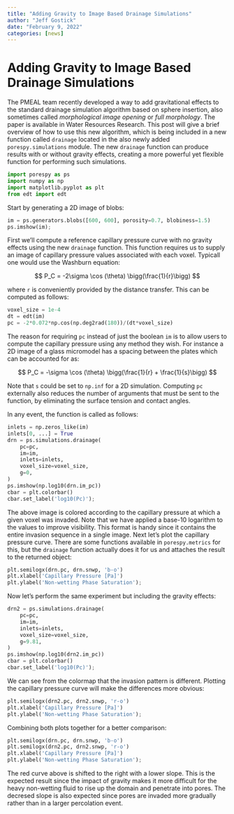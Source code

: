 ```yaml
---
title: "Adding Gravity to Image Based Drainage Simulations"
author: "Jeff Gostick"
date: "February 9, 2022"
categories: [news]
---
```


# Adding Gravity to Image Based Drainage Simulations

The PMEAL team recently developed a way to add gravitational effects to the standard drainage simulation algorithm based on sphere insertion, also sometimes called *morphological image opening* or *full morphology*. The paper is available in Water Resources Research. This post will give a brief overview of how to use this new algorithm, which is being included in a new function called ``drainage`` located in the also newly added ``porespy.simulations`` module.  The new ``drainage`` function can produce results with or without gravity effects, creating a more powerful yet flexible function for performing such simulations.

```python
import porespy as ps
import numpy as np
import matplotlib.pyplot as plt
from edt import edt
```

Start by generating a 2D image of blobs:

```python
im = ps.generators.blobs([600, 600], porosity=0.7, blobiness=1.5)
ps.imshow(im);
```

First we'll compute a reference capillary pressure curve with no gravity effects using the new ``drainage`` function. This function requires us to supply an image of capillary pressure values associated with each voxel.  Typicall one would use the Washburn equation:

$$ P_C = -2\sigma \cos (\theta) \bigg(\frac{1}{r}\bigg) $$ 

where ``r`` is conveniently provided by the distance transfer.  This can be computed as follows:

```python
voxel_size = 1e-4
dt = edt(im)
pc = -2*0.072*np.cos(np.deg2rad(180))/(dt*voxel_size)
```

The reason for requiring ``pc`` instead of just the boolean ``im`` is to allow users to compute the capillary pressure using any method they wish.  For instance a 2D image of a glass micromodel has a spacing between the plates which can be accounted for as:

$$ P_C = -\sigma \cos (\theta) \bigg(\frac{1}{r} + \frac{1}{s}\bigg) $$

Note that ``s`` could be set to ``np.inf`` for a 2D simulation.  Computing ``pc`` externally also reduces the number of arguments that must be sent to the function, by eliminating the surface tension and contact angles. 

In any event, the function is called as follows:

```python
inlets = np.zeros_like(im)
inlets[0, ...] = True
drn = ps.simulations.drainage(
    pc=pc, 
    im=im, 
    inlets=inlets, 
    voxel_size=voxel_size, 
    g=0,
)
ps.imshow(np.log10(drn.im_pc))
cbar = plt.colorbar()
cbar.set_label('log10(Pc)');
```

The above image is colored according to the capillary pressure at which a given voxel was invaded. Note that we have applied a base-10 logarithm to the values to improve visibility.  This format is handy since it contains the entire invasion sequence in a single image.  Next let's plot the capillary pressure curve.  There are some functions available in ``porespy.metrics`` for this, but the ``drainage`` function actually does it for us and attaches the result to the returned object:

```python
plt.semilogx(drn.pc, drn.snwp, 'b-o')
plt.xlabel('Capillary Pressure [Pa]')
plt.ylabel('Non-wetting Phase Saturation');
```

Now let's perform the same experiment but including the gravity effects:

```python
drn2 = ps.simulations.drainage(
    pc=pc, 
    im=im, 
    inlets=inlets, 
    voxel_size=voxel_size, 
    g=9.81,
)
ps.imshow(np.log10(drn2.im_pc))
cbar = plt.colorbar()
cbar.set_label('log10(Pc)');
```

We can see from the colormap that the invasion pattern is different.  Plotting the capillary pressure curve will make the differences more obvious:

```python
plt.semilogx(drn2.pc, drn2.snwp, 'r-o')
plt.xlabel('Capillary Pressure [Pa]')
plt.ylabel('Non-wetting Phase Saturation');
```

Combining both plots together for a better comparison:

```python
plt.semilogx(drn.pc, drn.snwp, 'b-o')
plt.semilogx(drn2.pc, drn2.snwp, 'r-o')
plt.xlabel('Capillary Pressure [Pa]')
plt.ylabel('Non-wetting Phase Saturation');
```

The red curve above is shifted to the right with a lower slope.  This is the expected result since the impact of gravity makes it more difficult for the heavy non-wetting fluid to rise up the domain and penetrate into pores. The decresed slope is also expected since pores are invaded more gradually rather than in a larger percolation event.
